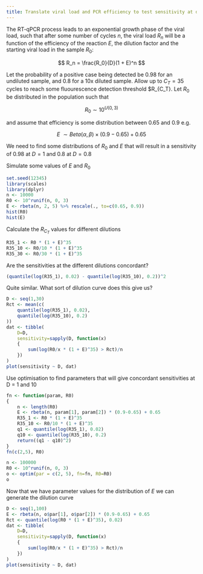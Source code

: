 ```yaml
---
title: Translate viral load and PCR efficiency to test sensitivity at different dilutions
---
```


The RT-qPCR process leads to an exponential growth phase of the viral load, such that after some number of cycles $n$, the viral load $R_n$ will be a function of the efficiency of the reaction $E$, the dilution factor and the starting viral load in the sample $R_0$:

$$
R_n = \frac{R_0}{D}(1 + E)^n
$$

Let the probability of a positive case being detected be 0.98 for an undiluted sample, and 0.8 for a 10x diluted sample. Allow up to $C_T = 35$ cycles to reach some fluourescence detection threshold $R_{C_T}. Let $R_0$ be distributed in the population such that

$$
R_0 \sim 10^{U(0, 3)}
$$

and assume that efficiency is some distribution between 0.65 and 0.9 e.g.

$$
E ~ \sim Beta(\alpha, \beta) \times (0.9 - 0.65) + 0.65
$$

We need to find some distributions of $R_0$ and $E$ that will result in a sensitivity of 0.98 at $D=1$ and 0.8 at $D=0.8$

Simulate some values of $E$ and $R_0$

```r
set.seed(12345)
library(scales)
library(dplyr)
n <- 10000
R0 <- 10^runif(n, 0, 3)
E <- rbeta(n, 2, 5) %>% rescale(., to=c(0.65, 0.9))
hist(R0)
hist(E)
```

Calculate the $R_{C_T}$ values for different dilutions

```r
R35_1 <- R0 * (1 + E)^35
R35_10 <- R0/10 * (1 + E)^35
R35_30 <- R0/30 * (1 + E)^35
```

Are the sensitivities at the different dilutions concordant?

```r
(quantile(log(R35_1), 0.02) - quantile(log(R35_10), 0.2))^2
```

Quite similar. What sort of dilution curve does this give us?

```r
D <- seq(1,30)
Rct <- mean(c(
	quantile(log(R35_1), 0.02), 
	quantile(log(R35_10), 0.2)
))
dat <- tibble(
	D=D, 
	sensitivity=sapply(D, function(x) 
	{
		sum(log(R0/x * (1 + E)^35) > Rct)/n
	})
)
plot(sensitivity ~ D, dat)
```

Use optimisation to find parameters that will give concordant sensitivities at D = 1 and 10


```r
fn <- function(param, R0)
{
	n <- length(R0)
	E <- rbeta(n, param[1], param[2]) * (0.9-0.65) + 0.65
	R35_1 <- R0 * (1 + E)^35
	R35_10 <- R0/10 * (1 + E)^35
	q1 <- quantile(log(R35_1), 0.02)
	q10 <- quantile(log(R35_10), 0.2)
	return((q1 - q10)^2)
}
fn(c(2,5), R0)

n <- 100000
R0 <- 10^runif(n, 0, 3)
o <- optim(par = c(2, 5), fn=fn, R0=R0)
o
```

Now that we have parameter values for the distribution of $E$ we can generate the dilution curve

```r
D <- seq(1,100)
E <- rbeta(n, o$par[1], o$par[2]) * (0.9-0.65) + 0.65
Rct <- quantile(log(R0 * (1 + E)^35), 0.02)
dat <- tibble(
	D=D, 
	sensitivity=sapply(D, function(x) 
	{
		sum(log(R0/x * (1 + E)^35) > Rct)/n
	})
)
plot(sensitivity ~ D, dat)
```

